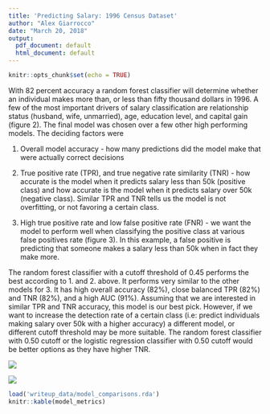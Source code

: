 ```yaml
---
title: 'Predicting Salary: 1996 Census Dataset'
author: "Alex Giarrocco"
date: "March 20, 2018"
output:
  pdf_document: default
  html_document: default
---
```


```r
knitr::opts_chunk$set(echo = TRUE)
```

With 82 percent accuracy a random forest classifier will determine whether an individual makes more than, or less than fifty thousand dollars in 1996. A few of the most important drivers of salary classification are relationship status (husband, wife, unmarried), age, education level, and capital gain (figure 2). The final model was chosen over a few other high performing models. The deciding factors were

  1. Overall model accuracy - how many predictions did the model make that were actually correct decisions
  
  2. True positive rate (TPR), and true negative rate similarity (TNR) - how accurate is the model when it predicts salary less than 50k (positive class) and how accurate is the model when it predicts salary over 50k (negative class). Similar TPR and TNR tells us the model is not overfitting, or not favoring a certain class.
  
  3. High true positive rate and low false positive rate (FNR) - we want the model to perform well when classifying      the positive class at various false positives rate (figure 3). In this example, a false positive is predicting that someone makes a salary less than 50k when in fact they make more.
  
The random forest classifier with a cutoff threshold of 0.45 performs the best according to 1. and 2. above. It performs very similar to the other models for 3. It has high overall accuracy (82%), close balanced TPR (82%) and TNR (82%), and a high AUC (91%). Assuming that we are interested in similar TPR and TNR accuracy, this model is our best pick. However, if we want to increase the detection rate of a certain class (i.e: predict individuals making salary over 50k with a higher accuracy) a different model, or different cutoff threshold may be more suitable. The random forest classifier with 0.50 cutoff or the logistic regression classifier with 0.50 cutoff would be better options as they have higher TNR.



![](writeup_data/importance.png)

![](writeup_data/auc.png)



```r
load('writeup_data/model_comparisons.rda')
knitr::kable(model_metrics)
```



